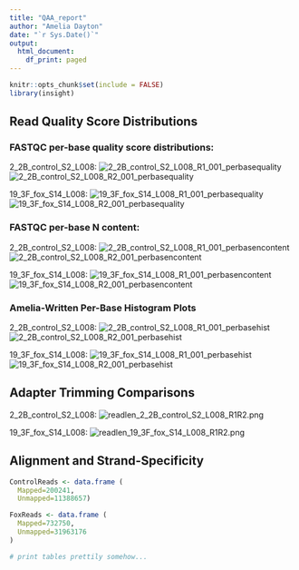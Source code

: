 ```yaml
---
title: "QAA_report"
author: "Amelia Dayton"
date: "`r Sys.Date()`"
output:
  html_document:
    df_print: paged
---
```


```r
knitr::opts_chunk$set(include = FALSE)
library(insight)
```

## Read Quality Score Distributions

### FASTQC per-base quality score distributions:
2_2B_control_S2_L008:
![2_2B_control_S2_L008_R1_001_perbasequality](fastqc_plots/2_2B_control_S2_L008_R1_001_perbasequality.png) ![2_2B_control_S2_L008_R2_001_perbasequality](fastqc_plots/2_2B_control_S2_L008_R2_001_perbasequality.png)

19_3F_fox_S14_L008:
![19_3F_fox_S14_L008_R1_001_perbasequality](fastqc_plots/19_3F_fox_S14_L008_R1_001_perbasequality.png) ![19_3F_fox_S14_L008_R2_001_perbasequality](fastqc_plots/19_3F_fox_S14_L008_R2_001_perbasequality.png)

### FASTQC per-base N content:
2_2B_control_S2_L008:
![2_2B_control_S2_L008_R1_001_perbasencontent](fastqc_plots/2_2B_control_S2_L008_R1_001_perbasencontent.png) ![2_2B_control_S2_L008_R2_001_perbasencontent](fastqc_plots/2_2B_control_S2_L008_R2_001_perbasencontent.png)

19_3F_fox_S14_L008:
![19_3F_fox_S14_L008_R1_001_perbasencontent](fastqc_plots/19_3F_fox_S14_L008_R1_001_perbasencontent.png) ![19_3F_fox_S14_L008_R2_001_perbasencontent](fastqc_plots/19_3F_fox_S14_L008_R2_001_perbasencontent.png)

### Amelia-Written Per-Base Histogram Plots
2_2B_control_S2_L008:
![2_2B_control_S2_L008_R1_001_perbasehist](perbasehist.py_plots/2_2B_control_S2_L008_R1_001_perbasehist.png) ![2_2B_control_S2_L008_R2_001_perbasehist](perbasehist.py_plots/2_2B_control_S2_L008_R2_001_perbasehist.png)

19_3F_fox_S14_L008:
![19_3F_fox_S14_L008_R1_001_perbasehist](perbasehist.py_plots/19_3F_fox_S14_L008_R1_001_perbasehist.png) ![19_3F_fox_S14_L008_R2_001_perbasehist](perbasehist.py_plots/19_3F_fox_S14_L008_R2_001_perbasehist.png)

## Adapter Trimming Comparisons
2_2B_control_S2_L008:
![readlen_2_2B_control_S2_L008_R1R2.png](readlen_plots/readlen_2_2B_control_S2_L008_R1R2.png)

19_3F_fox_S14_L008:
![readlen_19_3F_fox_S14_L008_R1R2.png](readlen_plots/readlen_19_3F_fox_S14_L008_R1R2.png)

## Alignment and Strand-Specificity

```r
ControlReads <- data.frame (
  Mapped=200241,
  Unmapped=11388657)

FoxReads <- data.frame (
  Mapped=732750,
  Unmapped=31963176
)

# print tables prettily somehow...
```



